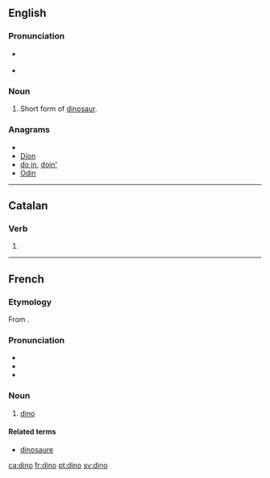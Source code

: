 {{also|Dino|DINO}}
==English==
{{wikipedia}}

===Pronunciation===
* {{IPA|/ˈdaɪnoʊ/}} {{SAMPA|/daInoU/}}
* {{rhymes|aɪnəʊ}}

===Noun===
{{en-noun}}

# Short form of [[dinosaur]].

===Anagrams===
* {{alphagram|dino}}
* [[Dion#English|Dion]]
* [[do in#English|do in]], [[doin'#English|doin']]
* [[Odin#English|Odin]]

----

==Catalan==

===Verb===
{{infl|ca|verb form}}

# {{ca-verb form of|p=1|n=sg|t=pres|m=ind|dinar}}

----

==French==

===Etymology===
From {{term|dinosaure|lang=fr}}.

===Pronunciation===
* {{IPA|/dino/|lang=fr}}
* {{rhymes|o|lang=fr}}
* {{homophones|dinos|lang=fr}}

===Noun===
{{fr-noun|m}}

# [[#English|dino]]

====Related terms====
* [[dinosaure]]

[[ca:dino]]
[[fr:dino]]
[[pt:dino]]
[[sv:dino]]